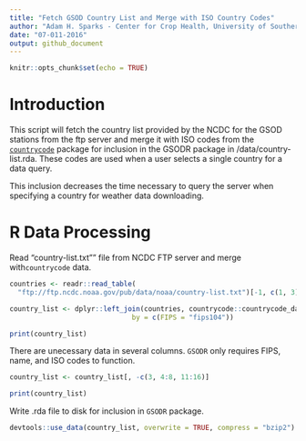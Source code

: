 ```yaml
---
title: "Fetch GSOD Country List and Merge with ISO Country Codes"
author: "Adam H. Sparks - Center for Crop Health, University of Southern Queensland"
date: "07-011-2016"
output: github_document
---
```


```r
knitr::opts_chunk$set(echo = TRUE)
```

# Introduction

This script will fetch the country list provided by the NCDC for the GSOD
stations from the ftp server and merge it with ISO codes from the
[`countrycode`](https://github.com/vincentarelbundock/countrycode)
package for inclusion in the GSODR package in /data/country-list.rda. These
codes are used when a user selects a single country for a data query.

This inclusion decreases the time necessary to query the server when specifying
a country for weather data downloading.

# R Data Processing

Read "country-list.txt"" file from NCDC FTP server and merge with`countrycode`
data.

```r
countries <- readr::read_table(
  "ftp://ftp.ncdc.noaa.gov/pub/data/noaa/country-list.txt")[-1, c(1, 3)]

country_list <- dplyr::left_join(countries, countrycode::countrycode_data,
                              by = c(FIPS = "fips104"))

print(country_list)
```

There are unecessary data in several columns. `GSODR` only requires FIPS, name,
and ISO codes to function.

```r
country_list <- country_list[, -c(3, 4:8, 11:16)]

print(country_list)
```

Write .rda file to disk for inclusion in `GSODR` package.

```r
devtools::use_data(country_list, overwrite = TRUE, compress = "bzip2")
```
